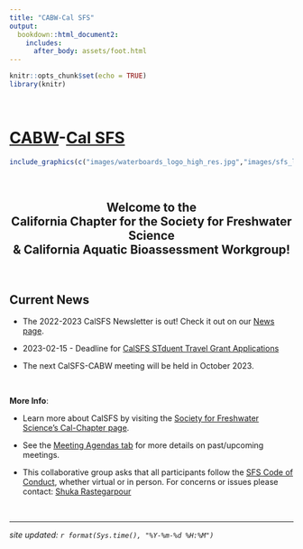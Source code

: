 ```yaml
---
title: "CABW-Cal SFS"
output: 
  bookdown::html_document2:
    includes:
      after_body: assets/foot.html
---
```


```r
knitr::opts_chunk$set(echo = TRUE)
library(knitr)
```
<style>
  .title{
    display: none;
  }
</style>

<br>

# [CABW](https://www.waterboards.ca.gov/water_issues/programs/swamp/bioassessment/)-[Cal SFS](https://freshwater-science.org/my-sfs/chapters/california)


```r

include_graphics(c("images/waterboards_logo_high_res.jpg","images/sfs_logo.jpg", "images/swamp_fish_logo.gif"))

```


<br> 

<h2 align="center" id="heading">**Welcome to the <br> California Chapter for the Society for Freshwater Science <br> & California Aquatic Bioassessment Workgroup!**</h2>

<br>

## Current News

* The 2022-2023 CalSFS Newsletter is out! Check it out on our [News page](newsletters.html). 

* 2023-02-15 - Deadline for [CalSFS STduent Travel Grant Applications](opportunities.html)

* The next CalSFS-CABW meeting will be held in October 2023. 



</div>

<br>

<div class = "blue">
**More Info**:  

 - Learn more about CalSFS by visiting the [Society for Freshwater Science's Cal-Chapter page](https://freshwater-science.org/my-sfs/chapters/california).
 
 - See the [Meeting Agendas tab](2021_agenda.html) for more details on past/upcoming meetings.

 - This collaborative group asks that all participants follow the [SFS Code of Conduct](https://freshwater-science.org/about/society-governance/code-of-conduct), whether virtual or in person. For concerns or issues please contact: <a href="mailto:Shuka.Rastegarpour@waterboards.ca.gov">Shuka Rastegarpour</a>

</div>

<br>

---

*site updated: ```r format(Sys.time(), "%Y-%m-%d %H:%M")```*
